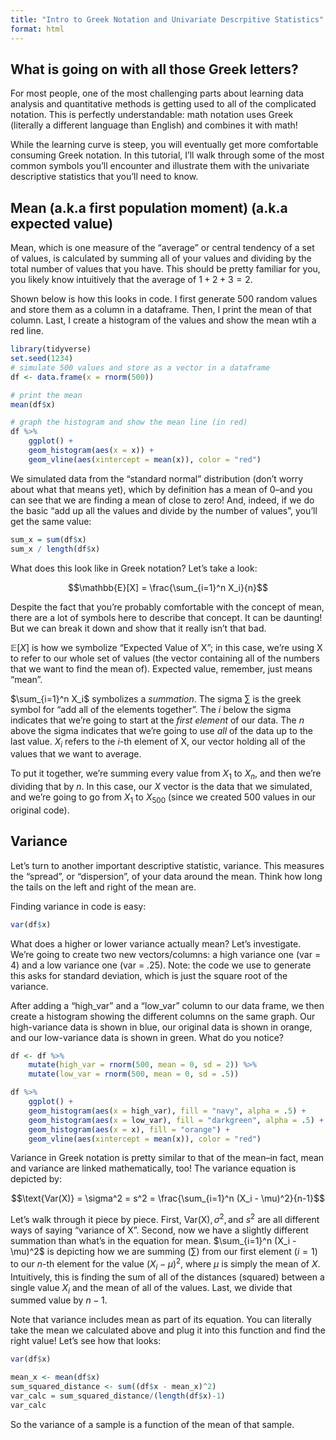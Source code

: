 ```yaml
---
title: "Intro to Greek Notation and Univariate Descrpitive Statistics"
format: html
---
```


## What is going on with all those Greek letters?

For most people, one of the most challenging parts about learning data analysis and quantitative methods is getting used to all of the complicated notation. This is perfectly understandable: math notation uses Greek (literally a different language than English) and combines it with math!

While the learning curve is steep, you will eventually get more comfortable consuming Greek notation. In this tutorial, I'll walk through some of the most common symbols you'll encounter and illustrate them with the univariate descriptive statistics that you'll need to know.

## Mean (a.k.a first population moment) (a.k.a expected value)

Mean, which is one measure of the "average" or central tendency of a set of values, is calculated by summing all of your values and dividing by the total number of values that you have. This should be pretty familiar for you, you likely know intuitively that the average of $1 + 2 + 3 = 2$.

Shown below is how this looks in code. I first generate 500 random values and store them as a column in a dataframe. Then, I print the mean of that column. Last, I create a histogram of the values and show the mean wtih a red line.

```r

library(tidyverse)
set.seed(1234)
# simulate 500 values and store as a vector in a dataframe
df <- data.frame(x = rnorm(500))

# print the mean
mean(df$x)

# graph the histogram and show the mean line (in red)
df %>% 
    ggplot() + 
    geom_histogram(aes(x = x)) + 
    geom_vline(aes(xintercept = mean(x)), color = "red")

```

We simulated data from the "standard normal" distribution (don't worry about what that means yet), which by definition has a mean of 0--and you can see that we are finding a mean of close to zero! And, indeed, if we do the basic "add up all the values and divide by the number of values", you'll get the same value:

```r
sum_x = sum(df$x)
sum_x / length(df$x)
```

What does this look like in Greek notation? Let's take a look:

$$\mathbb{E}[X] = \frac{\sum_{i=1}^n X_i}{n}$$

Despite the fact that you're probably comfortable with the concept of mean, there are a lot of symbols here to describe that concept. It can be daunting! But we can break it down and show that it really isn't that bad.

$\mathbb{E}[X]$ is how we symbolize "Expected Value of X"; in this case, we're using X to refer to our whole set of values (the vector containing all of the numbers that we want to find the mean of). Expected value, remember, just means "mean".

$\sum_{i=1}^n X_i$ symbolizes a *summation*. The sigma $\sum$ is the greek symbol for "add all of the elements together". The $i$ below the sigma indicates that we're going to start at the *first element* of our data. The $n$ above the sigma indicates that we're going to use *all* of the data up to the last value. $X_i$ refers to the $i$-th element of X, our vector holding all of the values that we want to average.

To put it together, we're summing every value from $X_1$ to $X_n$, and then we're dividing that by $n$. In this case, our $X$ vector is the data that we simulated, and we're going to go from $X_1$ to $X_{500}$ (since we created 500 values in our original code).

## Variance

Let's turn to another important descriptive statistic, variance. This measures the "spread", or "dispersion", of your data around the mean. Think how long the tails on the left and right of the mean are.

Finding variance in code is easy:

```r
var(df$x)
```

What does a higher or lower variance actually mean? Let's investigate. We're going to create two new vectors/columns: a high variance one (var = 4) and a low variance one (var = .25). Note: the code we use to generate this asks for standard deviation, which is just the square root of the variance.

After adding a "high_var" and a "low_var" column to our data frame, we then create a histogram showing the different columns on the same graph. Our high-variance data is shown in blue, our original data is shown in orange, and our low-variance data is shown in green. What do you notice?

```r
df <- df %>% 
    mutate(high_var = rnorm(500, mean = 0, sd = 2)) %>% 
    mutate(low_var = rnorm(500, mean = 0, sd = .5))

df %>% 
    ggplot() + 
    geom_histogram(aes(x = high_var), fill = "navy", alpha = .5) +
    geom_histogram(aes(x = low_var), fill = "darkgreen", alpha = .5) +
    geom_histogram(aes(x = x), fill = "orange") + 
    geom_vline(aes(xintercept = mean(x)), color = "red")
```

Variance in Greek notation is pretty similar to that of the mean--in fact, mean and variance are linked mathematically, too! The variance equation is depicted by:

$$\text{Var(X)} = \sigma^2 = s^2 = \frac{\sum_{i=1}^n (X_i - \mu)^2}{n-1}$$

Let's walk through it piece by piece. First, $\text{Var(X)}, \sigma^2, \text{and } s^2$ are all different ways of saying "variance of X". Second, now we have a slightly different summation than what's in the equation for mean. $\sum_{i=1}^n (X_i - \mu)^2$ is depicting how we are summing ($\sum$) from our first element ($i=1$) to our $n$-th element for the value $(X_i - \mu)^2$, where $\mu$ is simply the mean of $X$. Intuitively, this is finding the sum of all of the distances (squared) between a single value $X_i$ and the mean of all of the values. Last, we divide that summed value by $n-1$.

Note that variance includes mean as part of its equation. You can literally take the mean we calculated above and plug it into this function and find the right value! Let's see how that looks:

```r
var(df$x)

mean_x <- mean(df$x)
sum_squared_distance <- sum((df$x - mean_x)^2)
var_calc = sum_squared_distance/(length(df$x)-1)
var_calc
```

So the variance of a sample is a function of the mean of that sample.